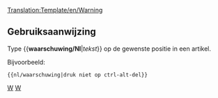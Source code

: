 <noinclude>[[Translation:Template/en/Warning]]</noinclude><noinclude></noinclude>{{en/ambox| type  = content
| text  = <strong>Waarschuwing</strong><br>{{{1|Deze sjabloon heeft geen specifieke waarschuwing, verwijder of werk deze template bij met de correcte actie.}}}
}}<noinclude>

==Gebruiksaanwijzing==
Type <nowiki>{{</nowiki>'''waarschuwing/Nl'''|''tekst''<nowiki>}}</nowiki> op de gewenste positie in een artikel.

Bijvoorbeeld:
<pre>{{nl/waarschuwing|druk niet op ctrl-alt-del}}</pre>

[[Category:nl/sjablonen|W]][[Category:nl/Berichtenbox|W]]</noinclude>